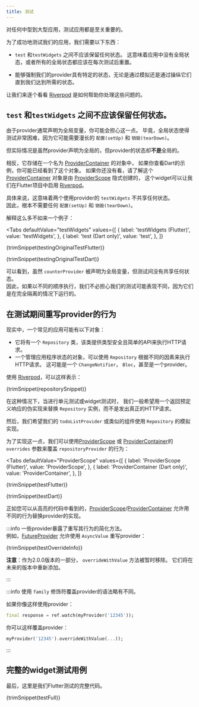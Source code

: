 ```yaml
---
title: 测试
---
```



对任何中型到大型应用，测试应用都是至关重要的。

为了成功地测试我们的应用，我们需要以下东西：

- `test` 和`testWidgets` 之间不应该保留任何状态。
  这意味着应用中没有全局状态，或者所有的全局状态都应该在每次测试后重置。

- 能够强制我们的provider具有特定的状态，无论是通过模拟还是通过操纵它们直到我们达到所需的状态。

让我们来逐个看看 [Riverpod] 是如何帮助你处理这些问题的。

## `test` 和`testWidgets` 之间不应该保留任何状态。

由于provider通常声明为全局变量，你可能会担心这一点。
毕竟，全局状态使得测试非常困难，因为它可能需要漫长的 `配置(setUp)` 和 `销毁(tearDown)`。

但实际情况是虽然provider声明为全局的，但provider的状态却**不是**全局的。

相反，它存储在一个名为 [ProviderContainer] 的对象中，
如果你查看Dart的示例，你可能已经看到了这个对象。
如果你还没有看，请了解这个 [ProviderContainer] 对象是由 [ProviderScope] 隐式创建的，
这个widget可以让我们在Flutter项目中启用 [Riverpod]。

具体来说，这意味着两个使用provider的 `testWidgets` 不共享任何状态。  
因此，根本不需要任何 `配置(setUp)` 和 `销毁(tearDown)`。

解释这么多不如来一个例子：

<Tabs
  defaultValue="testWidgets"
  values={[
    { label: 'testWidgets (Flutter)', value: 'testWidgets', },
    { label: 'test (Dart only)', value: 'test', },
  ]}
>
<TabItem value="testWidgets">

<CodeBlock>{trimSnippet(testingOriginalTestFlutter)}</CodeBlock>

</TabItem>
<TabItem value="test">

<CodeBlock>{trimSnippet(testingOriginalTestDart)}</CodeBlock>

</TabItem>
</Tabs>

可以看到，虽然 `counterProvider` 被声明为全局变量，但测试间没有共享任何状态。  
因此，如果以不同的顺序执行，我们不必担心我们的测试可能表现不同，因为它们是在完全隔离的情况下运行的。

## 在测试期间重写provider的行为

现实中，一个常见的应用可能有以下对象：

- 它将有一个 `Repository` 类，该类提供类型安全且简单的API来执行HTTP请求。
- 一个管理应用程序状态的对象，可以使用 `Repository` 根据不同的因素来执行HTTP请求。
  这可能是一个 `ChangeNotifier`， `Bloc`，甚至是一个provider。

使用 [Riverpod]，可以这样表示：

<CodeBlock>{trimSnippet(repositorySnippet)}</CodeBlock>

在这种情况下，当进行单元测试或widget测试时，
我们一般希望用一个返回预定义响应的伪实现来替换 `Repository` 实例，而不是发出真正的HTTP请求。

然后，我们希望我们的 `todoListProvider` 或类似的组件使用 `Repository` 的模拟实现。

为了实现这一点，我们可以使用[ProviderScope] 或 [ProviderContainer]的 `overrides` 参数来覆盖 `repositoryProvider` 的行为：

<Tabs
  defaultValue="ProviderScope"
  values={[
    { label: 'ProviderScope (Flutter)', value: 'ProviderScope', },
    { label: 'ProviderContainer (Dart only)', value: 'ProviderContainer', },
  ]}
>
<TabItem value="ProviderScope">

<CodeBlock>{trimSnippet(testFlutter)}</CodeBlock>

</TabItem>
<TabItem value="ProviderContainer">

<CodeBlock>{trimSnippet(testDart)}</CodeBlock>

</TabItem>
</Tabs>

正如您可以从高亮的代码中看到的，[ProviderScope]/[ProviderContainer] 允许用不同的行为替换provider的实现。

:::info
一些provider暴露了重写其行为的简化方法。  
例如，[FutureProvider] 允许使用 `AsyncValue` 重写provider：

<CodeBlock>{trimSnippet(testOverrideInfo)}</CodeBlock>

**注意**：作为2.0.0版本的一部分， `overrideWithValue` 方法被暂时移除。
它们将在未来的版本中重新添加。

:::

:::info
使用 `family` 修饰符覆盖provider的语法略有不同。

如果你像这样使用provider：

```dart
final response = ref.watch(myProvider('12345'));
```

你可以这样覆盖provider：

```dart
myProvider('12345').overrideWithValue(...));
```

:::

## 完整的widget测试用例

最后，这里是我们Flutter测试的完整代码。

<CodeBlock>{trimSnippet(testFull)}</CodeBlock>

[riverpod]: https://github.com/rrousselgit/riverpod
[providerscope]: https://pub.dev/documentation/flutter_riverpod/latest/flutter_riverpod/ProviderScope-class.html
[providercontainer]: https://pub.dev/documentation/riverpod/latest/riverpod/ProviderContainer-class.html
[futureprovider]: ../providers/future_provider
[zone]: https://api.flutter.dev/flutter/dart-async/Zone-class.html
